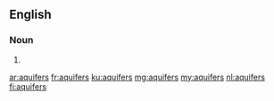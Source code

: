 {{also|Aquifers}}
==English==

===Noun===
{{head|en|noun plural form}}

# {{plural of|aquifer|lang=en}}

[[ar:aquifers]]
[[fr:aquifers]]
[[ku:aquifers]]
[[mg:aquifers]]
[[my:aquifers]]
[[nl:aquifers]]
[[fi:aquifers]]